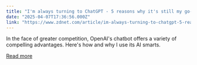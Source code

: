 ```yaml
---
title: "I'm always turning to ChatGPT - 5 reasons why it's still my go-to AI"
date: "2025-04-07T17:36:56.000Z"
link: "https://www.zdnet.com/article/im-always-turning-to-chatgpt-5-reasons-why-its-still-my-go-to-ai/"
---
```


In the face of greater competition, OpenAI's chatbot offers a variety of compelling advantages. Here's how and why I use its AI smarts.

[Read more](https://www.zdnet.com/article/im-always-turning-to-chatgpt-5-reasons-why-its-still-my-go-to-ai/)
